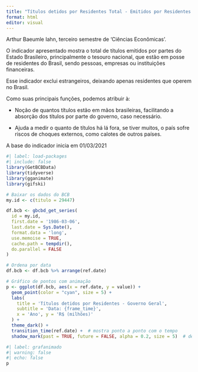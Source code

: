 ---
title: "Títulos detidos por Residentes Total - Emitidos por Residentes Governo Geral"
format: html
editor: visual
---

Arthur Baeumle Iahn, terceiro semestre de 'Ciências Econômicas'.

O indicador apresentado mostra o total de títulos emitidos por partes do Estado Brasileiro, principalmente o tesouro nacional, que estão em posse de residentes do Brasil, sendo pessoas, empresas ou instituições financeiras.

Esse indicador exclui estrangeiros, deixando apenas residentes que operem no Brasil.

Como suas principais funções, podemos atribuir à:

-   Noção de quantos títulos estão em mãos brasileiras, facilitando a absorção dos títulos por parte do governo, caso necessário.

-   Ajuda a medir o quanto de títulos há lá fora, se tiver muitos, o país sofre riscos de choques externos, como calotes de outros países.

A base do indicador inicia em 01/03/2021

```{r}
#| label: load-packages
#| include: false
library(GetBCBData)
library(tidyverse)
library(gganimate)
library(gifski)

# Baixar os dados do BCB
my.id <- c(titulo = 29447)

df.bcb <- gbcbd_get_series(
  id = my.id,
  first.date = '1986-03-06',
  last.date = Sys.Date(),
  format.data = 'long',
  use.memoise = TRUE,
  cache.path = tempdir(),
  do.parallel = FALSE
)

# Ordena por data
df.bcb <- df.bcb %>% arrange(ref.date)

# Gráfico de pontos com animação
p <- ggplot(df.bcb, aes(x = ref.date, y = value)) +
  geom_point(color = "cyan", size = 5) +
  labs(
    title = 'Títulos detidos por Residentes - Governo Geral',
    subtitle = 'Data: {frame_time}',
    x = 'Ano', y = 'R$ (milhões)'
  ) +
  theme_dark() +
  transition_time(ref.date) +  # mostra ponto a ponto com o tempo
  shadow_mark(past = TRUE, future = FALSE, alpha = 0.2, size = 5)  # deixa pontos anteriores marcados

```

```{r}
#| label: grafanimado
#| warning: false
#| echo: false
p
```

```{r}

```
